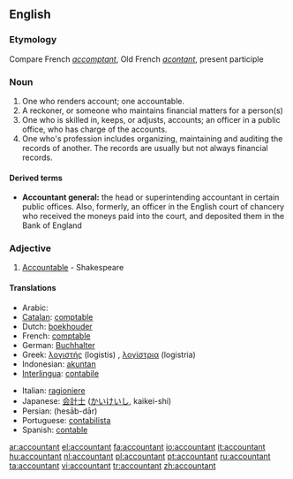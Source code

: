 ==English==

===Etymology===
Compare French ''[[accomptant]]'', Old French ''[[acontant]]'', present participle

===Noun===
{{wikipedia}}
{{en-noun}}

# One who renders account; one accountable.
# A reckoner, or someone who maintains financial matters for a person(s)
# One who is skilled in, keeps, or adjusts, accounts; an officer in a public office, who has charge of the accounts.
# One who's profession includes organizing, maintaining and auditing the records of another.  The records are usually but not always financial records.

====Derived terms====
*'''Accountant general:''' the head or superintending accountant in certain public offices. Also, formerly, an officer in the English court of chancery who received the moneys paid into the court, and deposited them in the Bank of England

===Adjective===
{{en-adj}}

# {{obsolete}} [[Accountable]] - Shakespeare

====Translations====
{{Template:checktrans}}
{{top}}
*Arabic: {{ARchar|[[محاسب]]}}
*[[Catalan]]: [[comptable]]
*Dutch: [[boekhouder]]
*French: [[comptable]]
*German: [[Buchhalter]]
*Greek: [[λογιστής]] (logistis) {{m}}, [[λογίστρια]] (logistria) {{f}}
*Indonesian: [[akuntan]]
*[[Interlingua]]: [[contabile]]
{{mid}}
*Italian: [[ragioniere]]
*Japanese: [[会計士]] ([[かいけいし]], kaikei-shi)
*Persian: {{FAchar|[[حسابدار]]}} (hesāb-dār)
*Portuguese: [[contabilista]]
*Spanish: [[contable]]
{{bottom}}

[[ar:accountant]]
[[el:accountant]]
[[fa:accountant]]
[[io:accountant]]
[[it:accountant]]
[[hu:accountant]]
[[nl:accountant]]
[[pl:accountant]]
[[pt:accountant]]
[[ru:accountant]]
[[ta:accountant]]
[[vi:accountant]]
[[tr:accountant]]
[[zh:accountant]]